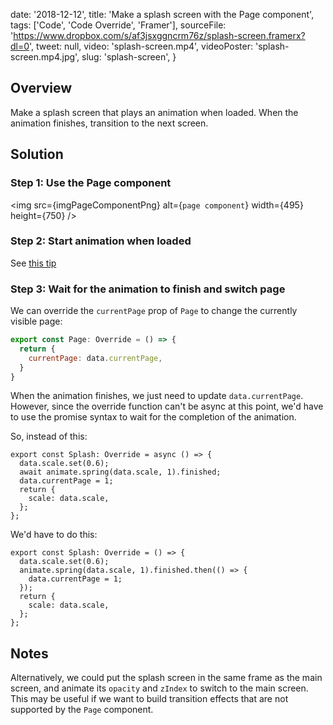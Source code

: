 

  date: '2018-12-12',
  title: 'Make a splash screen with the Page component',
  tags: ['Code', 'Code Override', 'Framer'],
  sourceFile:
    'https://www.dropbox.com/s/af3jsxggncrm76z/splash-screen.framerx?dl=0',
  tweet: null,
  video: 'splash-screen.mp4',
  videoPoster: 'splash-screen.mp4.jpg',
  slug: 'splash-screen',
}


## Overview

Make a splash screen that plays an animation when loaded. When the animation finishes, transition to the next screen.

## Solution

### Step 1: Use the Page component

<img
  src={imgPageComponentPng}
  alt={`page component`}
  width={495}
  height={750}
/>

### Step 2: Start animation when loaded

See [this tip](/tips/animate-onload)

### Step 3: Wait for the animation to finish and switch page

We can override the `currentPage` prop of `Page` to change the currently visible page:

```js
export const Page: Override = () => {
  return {
    currentPage: data.currentPage,
  }
}
```

When the animation finishes, we just need to update `data.currentPage`. However, since the override function can't be async at this point, we'd have to use the promise syntax to wait for the completion of the animation.

So, instead of this:

```jsx{3-4}
export const Splash: Override = async () => {
  data.scale.set(0.6);
  await animate.spring(data.scale, 1).finished;
  data.currentPage = 1;
  return {
    scale: data.scale,
  };
};
```

We'd have to do this:

```jsx{3-5}
export const Splash: Override = () => {
  data.scale.set(0.6);
  animate.spring(data.scale, 1).finished.then(() => {
    data.currentPage = 1;
  });
  return {
    scale: data.scale,
  };
};
```

## Notes

Alternatively, we could put the splash screen in the same frame as the main screen, and animate its `opacity` and `zIndex` to switch to the main screen. This may be useful if we want to build transition effects that are not supported by the `Page` component.
